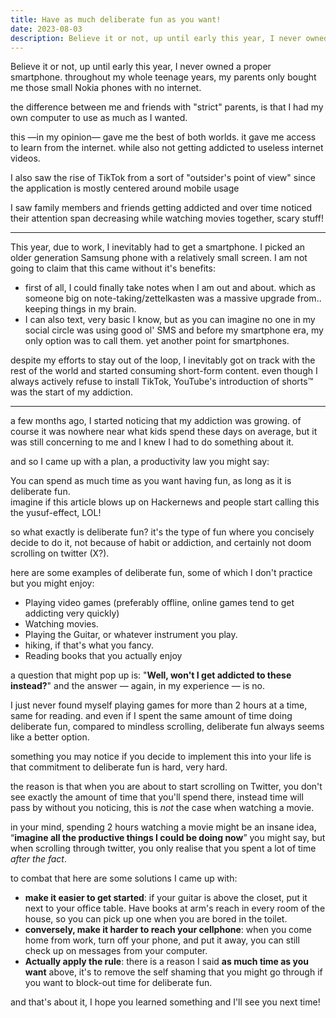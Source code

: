 ```yaml
---
title: Have as much deliberate fun as you want!
date: 2023-08-03
description: Believe it or not, up until early this year, I never owned a proper smartphone. throughout my whole teenage years, my parents only bought me those small Nokia phones with no internet.
---
```


Believe it or not, up until early this year, I never owned a proper smartphone. throughout my whole teenage years, my parents only bought me those small Nokia phones with no internet.

the difference between me and friends with "strict" parents, is that I had my own computer to use as much as I wanted.

this —in my opinion— gave me the best of both worlds. it gave me access to learn from the internet. while also not getting addicted to useless internet videos.

I also saw the rise of TikTok from a sort of "outsider's point of view" since the application is mostly centered around mobile usage

I saw family members and friends getting addicted and over time noticed their attention span decreasing while watching movies together, scary stuff!

---

This year, due to work, I inevitably had to get a smartphone. I picked an older generation Samsung phone with a relatively small screen. I am not going to claim that this came without it's benefits:

- first of all, I could finally take notes when I am out and about. which as someone big on note-taking/zettelkasten was a massive upgrade from.. keeping things in my brain.
- I can also text, very basic I know, but as you can imagine no one in my social circle was using good ol' SMS and before my smartphone era, my only option was to call them. yet another point for smartphones.

despite my efforts to stay out of the loop, I inevitably got on track with the rest of the world and started consuming short-form content. even though I always actively refuse to install TikTok, YouTube's introduction of shorts™ was the start of my addiction.

---

a few months ago, I started noticing that my addiction was growing. of course it was nowhere near what kids spend these days on average, but it was still concerning to me and I knew I had to do something about it.

and so I came up with a plan, a productivity law you might say:

<Callout type="yellow">
  You can spend as much time as you want having fun, as long as it is deliberate
  fun.
</Callout>

<Aside>
  imagine if this article blows up on Hackernews and people start calling this
  the yusuf-effect, LOL!
</Aside>

so what exactly is deliberate fun? it's the type of fun where you concisely decide
to do it, not because of habit or addiction, and certainly not doom scrolling on
twitter (X?).

here are some examples of deliberate fun, some of which I don't practice but you might enjoy:

- Playing video games (preferably offline, online games tend to get addicting very quickly)
- Watching movies.
- Playing the Guitar, or whatever instrument you play.
- hiking, if that's what you fancy.
- Reading books that you actually enjoy

a question that might pop up is: "**Well, won't I get addicted to these instead?**" and the answer — again, in my experience — is no.

I just never found myself playing games for more than 2 hours at a time, same for reading. and even if I spent the same amount of time doing deliberate fun, compared to mindless scrolling, deliberate fun always seems like a better option.

something you may notice if you decide to implement this into your life is that commitment to deliberate fun is hard, very hard.

the reason is that when you are about to start scrolling on Twitter, you don't see exactly the amount of time that you'll spend there, instead time will pass by without you noticing, this is _not_ the case when watching a movie.

in your mind, spending 2 hours watching a movie might be an insane idea, “**imagine all the productive things I could be doing now**” you might say, but when scrolling through twitter, you only realise that you spent a lot of time _after the fact_.

to combat that here are some solutions I came up with:

- **make it easier to get started**: if your guitar is above the closet, put it next to your office table. Have books at arm's reach in every room of the house, so you can pick up one when you are bored in the toilet.
- **conversely, make it harder to reach your cellphone**: when you come home from work, turn off your phone, and put it away, you can still check up on messages from your computer.
- **Actually apply the rule**: there is a reason I said **as much time as you want** above, it's to remove the self shaming that you might go through if you want to block-out time for deliberate fun.

and that's about it, I hope you learned something and I'll see you next time!
